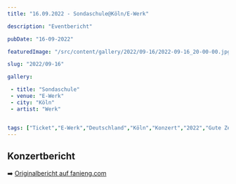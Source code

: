 ```yaml
---
title: "16.09.2022 - Sondaschule@Köln/E-Werk"

description: "Eventbericht"

pubDate: "16-09-2022"

featuredImage: "/src/content/gallery/2022/09-16/2022-09-16_20-00-00.jpg"

slug: "2022/09-16"

gallery:

 - title: "Sondaschule"
 - venue: "E-Werk"
 - city: "Köln"
 - artist: "Werk"


tags: ["Ticket","E-Werk","Deutschland","Köln","Konzert","2022","Gute Zeiten Tour 2022","Sondaschule"]
---
```

## Konzertbericht
➡️ [Originalbericht auf fanieng.com](https://fanieng.com/2022/09-16/16-09-2022-sondaschule-koeln-e-werk)
